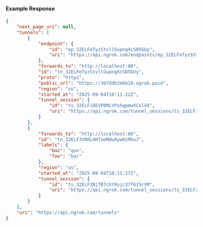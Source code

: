 #### Example Response

```json
{
	"next_page_uri": null,
	"tunnels": [
		{
			"endpoint": {
				"id": "ep_32ELFeTyzStvllGupngXcSO5GUy",
				"uri": "https://api.ngrok.com/endpoints/ep_32ELFeTyzStvllGupngXcSO5GUy"
			},
			"forwards_to": "http://localhost:80",
			"id": "tn_32ELFeTyzStvllGupngXcSO5GUy",
			"proto": "https",
			"public_url": "https://307ddb3e6b10.ngrok.paid",
			"region": "us",
			"started_at": "2025-09-04T10:11:22Z",
			"tunnel_session": {
				"id": "ts_32ELFiDEVP0MLVPxhqpmwXCxldd",
				"uri": "https://api.ngrok.com/tunnel_sessions/ts_32ELFiDEVP0MLVPxhqpmwXCxldd"
			}
		},
		{
			"forwards_to": "http://localhost:80",
			"id": "tn_32ELF3tMdLHH7aoMdw8yw0zMhoJ",
			"labels": {
				"baz": "qux",
				"foo": "bar"
			},
			"region": "us",
			"started_at": "2025-09-04T10:11:17Z",
			"tunnel_session": {
				"id": "ts_32ELF2NjfB7chY8ujc37f615rVM",
				"uri": "https://api.ngrok.com/tunnel_sessions/ts_32ELF2NjfB7chY8ujc37f615rVM"
			}
		}
	],
	"uri": "https://api.ngrok.com/tunnels"
}
```
